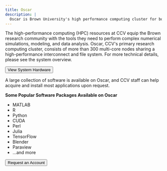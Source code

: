 ```yaml
---
title: Oscar
description: |
  Oscar is Brown University's high performance computing cluster for both research and classes.
---
```


<ContentSection title="Overview">

The high-performance computing (HPC) resources at CCV equip the Brown research community with the tools they need to perform complex numerical simulations, modeling, and data analysis. Oscar, CCV's primary research computing cluster, consists of more than 300 multi-core nodes sharing a high-performance interconnect and file system. For more technical details, please see the system overview.

<Button href="https://docs.ccv.brown.edu/oscar/system-overview">
  View System Hardware
</Button>

</ContentSection>

<ContentSection title="Software Packages" >

A large collection of software is available on Oscar, and CCV staff can help acquire and install most applications upon request.

**Some Popular Software Packages Available on Oscar**

- MATLAB
- R
- Python
- CUDA
- Perl
- Julia
- TensorFlow
- Blender
- Paraview
- ...and more

<Button href="https://brown.co1.qualtrics.com/jfe/form/SV_0GtBE8kWJpmeG4B">
  Request an Account
</Button>
</ContentSection>
